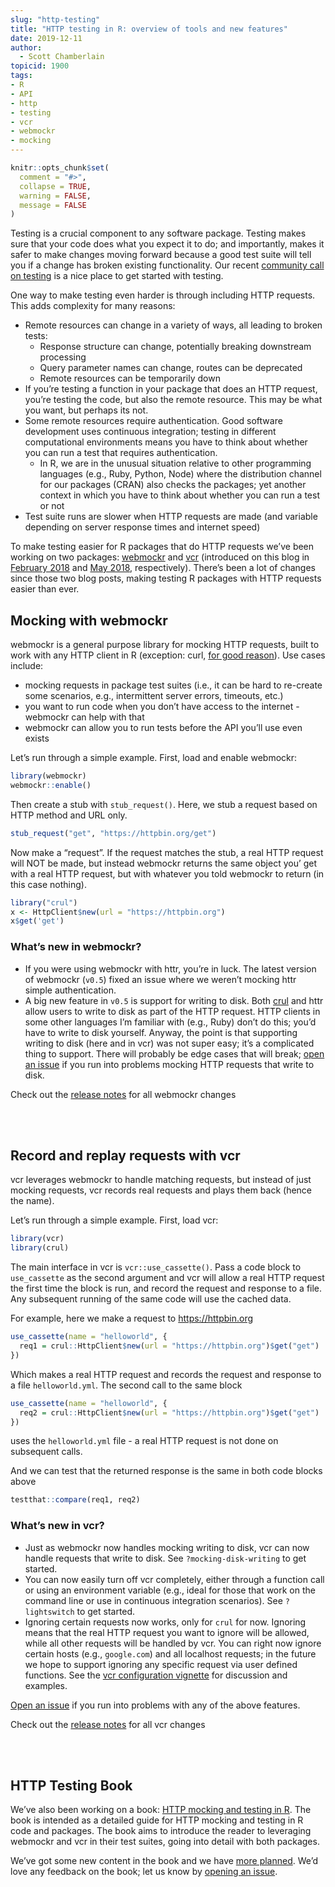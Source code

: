```yaml
---
slug: "http-testing"
title: "HTTP testing in R: overview of tools and new features"
date: 2019-12-11
author:
  - Scott Chamberlain
topicid: 1900
tags:
- R
- API
- http
- testing
- vcr
- webmockr
- mocking
---
```


```r
knitr::opts_chunk$set(
  comment = "#>",
  collapse = TRUE,
  warning = FALSE,
  message = FALSE
)
```

Testing is a crucial component to any software package. Testing makes sure
that your code does what you expect it to do; and importantly, makes it safer to make
changes moving forward because a good test suite will tell you if a change has broken
existing functionality. Our recent [community call on testing][call] is a nice
place to get started with testing.

One way to make testing even harder is through including HTTP requests. This adds
complexity for many reasons:

- Remote resources can change in a variety of ways, all leading to broken tests:
    - Response structure can change, potentially breaking downstream processing
    - Query parameter names can change, routes can be deprecated
    - Remote resources can be temporarily down
- If you're testing a function in your package that does an HTTP request, you're
testing the code, but also the remote resource. This may be what you want, but perhaps
its not. 
- Some remote resources require authentication. Good software development uses
continuous integration; testing in different computational environments means
you have to think about whether you can run a test that requires authentication.
    - In R, we are in the unusual situation relative to other programming languages
    (e.g., Ruby, Python, Node) where the distribution channel for our packages (CRAN)
    also checks the packages; yet another context in which you have to think about
    whether you can run a test or not
- Test suite runs are slower when HTTP requests are made (and variable depending
on server response times and internet speed)

To make testing easier for R packages that do HTTP requests we've been working on
two packages: [webmockr][] and [vcr][] (introduced on this blog in
[February 2018][webmockrblog] and [May 2018][vcrblog], respectively). There's been
a lot of changes since those two blog posts, making testing R packages with HTTP
requests easier than ever.

## Mocking with webmockr

webmockr is a general purpose library for mocking HTTP requests, built to work
with any HTTP client in R (exception: curl, [for good reason][reason]). Use cases
include:

- mocking requests in package test suites (i.e., it can be hard to re-create 
some scenarios, e.g., intermittent server errors, timeouts, etc.)
- you want to run code when you don't have access to the internet - webmockr
can help with that
- webmockr can allow you to run tests before the API you'll use even exists

Let's run through a simple example. First, load and enable webmockr:

```r
library(webmockr)
webmockr::enable()
```

Then create a stub with `stub_request()`. Here, we stub a request based on
HTTP method and URL only.

```r
stub_request("get", "https://httpbin.org/get")
```

Now make a "request". If the request matches the stub, a real HTTP request will NOT
be made, but instead webmockr returns the same object you' get with a real 
HTTP request, but with whatever you told webmockr to return (in this case nothing).

```r
library("crul")
x <- HttpClient$new(url = "https://httpbin.org")
x$get('get')
```

### What's new in webmockr?

- If you were using webmockr with httr, you're in luck. The latest version of webmockr (`v0.5`)
fixed an issue where we weren't mocking httr simple authentication.
- A big new feature in `v0.5` is support for writing to disk. Both [crul][] and httr allow 
users to write to disk as part of the HTTP request. HTTP clients in some other languages
I'm familiar with (e.g., Ruby) don't do this; you'd have to write to disk yourself. Anyway,
the point is that supporting writing to disk (here and in vcr) was not super easy; it's
a complicated thing to support. There will probably be edge cases that will break;
[open an issue](https://github.com/ropensci/webmockr/issues) if you run into problems
mocking HTTP requests that write to disk.

Check out the [release notes](https://github.com/ropensci/webmockr/releases)
for all webmockr changes

<br><br>

## Record and replay requests with vcr

vcr leverages webmockr to handle matching requests, but instead of just mocking requests,
vcr records real requests and plays them back (hence the name).

Let's run through a simple example. First, load vcr:

```r
library(vcr)
library(crul)
```

The main interface in vcr is `vcr::use_cassette()`. Pass a code block to `use_cassette` 
as the second argument and vcr will allow a real HTTP request the first time the block
is run, and record the request and response to a file. Any subsequent running of the 
same code will use the cached data.

For example, here we make a request to <https://httpbin.org>

```r
use_cassette(name = "helloworld", {
  req1 = crul::HttpClient$new(url = "https://httpbin.org")$get("get")
})
```

Which makes a real HTTP request and records the request and response to a
file `helloworld.yml`. The second call to the same block

```r
use_cassette(name = "helloworld", {
  req2 = crul::HttpClient$new(url = "https://httpbin.org")$get("get")
})
```

uses the `helloworld.yml` file - a real HTTP request is not done on subsequent calls.

And we can test that the returned response is the same in both code blocks above

```r
testthat::compare(req1, req2)
```

### What's new in vcr?

- Just as webmockr now handles mocking writing to disk, vcr can now handle requests that
write to disk. See `?mocking-disk-writing` to get started.
- You can now easily turn off vcr completely, either through a function call or 
using an environment variable (e.g., ideal for those that work on the command line
or use in continuous integration scenarios). See `?lightswitch` to get started.
- Ignoring certain requests now works, only for `crul` for now. Ignoring means 
that the real HTTP request you want to ignore will be allowed, while all other requests
will be handled by vcr. You can right now ignore certain hosts (e.g., `google.com`) 
and all localhost requests; in the future we hope to support ignoring any specific
request via user defined functions. See the [vcr configuration vignette][ignore] for
discussion and examples.

[Open an issue](https://github.com/ropensci/vcr/issues) if you run
into problems with any of the above features.

Check out the [release notes](https://github.com/ropensci/vcr/releases)
for all vcr changes

<br><br>

## HTTP Testing Book

We've also been working on a book: [HTTP mocking and testing in R][book]. The book
is intended as a detailed guide for HTTP mocking and testing in R code
and packages. The book aims to introduce the reader to leveraging webmockr and
vcr in their test suites, going into detail with both packages. 

We've got some new content in the book and we have [more planned][bookiss]. 
We'd love any feedback on the book; let us know by [opening an issue][bookiss].


[call]: https://ropensci.org/commcalls/2019-12-05/
[webmockr]: https://github.com/ropensci/webmockr/
[vcr]: https://github.com/ropensci/vcr/
[webmockrblog]: https://ropensci.org/technotes/2018/02/20/webmockr-intro/
[vcrblog]: https://ropensci.org/technotes/2018/05/25/vcr-http-request-cacahing/
[book]: https://books.ropensci.org/http-testing/
[bookiss]: https://github.com/ropensci-books/http-testing/issues
[reason]: https://github.com/jeroen/curl/pull/174
[crul]: https://github.com/ropensci/crul/
[ignore]: https://docs.ropensci.org/vcr/articles/configuration.html#ignoring-some-requests
